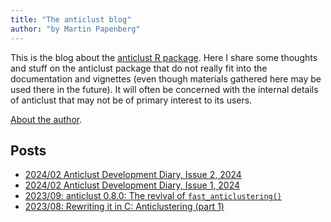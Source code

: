 ```yaml
---
title: "The anticlust blog"
author: "by Martin Papenberg"
---
```


This is the blog about the [anticlust R package](https://github.com/m-Py/anticlust). Here I share
some thoughts and stuff on the anticlust package that do not really fit into the documentation and
vignettes (even though materials gathered here may be used there in the future). It will often be 
concerned with the internal details of anticlust that may not be of primary interest to its users.

[About the author](../about/index.html).

## Posts

- <a href="2024-04-24.html">2024/02 Anticlust Development Diary, Issue 2, 2024
- <a href="2024-02-07.html">2024/02 Anticlust Development Diary, Issue 1, 2024
- <a href="2023-09-13.html">2023/09: anticlust 0.8.0: The revival of `fast_anticlustering()`
- <a href="2023-08-29.html">2023/08: Rewriting it in C: Anticlustering (part 1)
